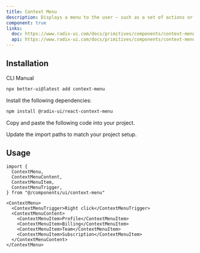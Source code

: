 ```yaml
---
title: Context Menu
description: Displays a menu to the user — such as a set of actions or functions — triggered by a button.
component: true
links:
  doc: https://www.radix-ui.com/docs/primitives/components/context-menu
  api: https://www.radix-ui.com/docs/primitives/components/context-menu#api-reference
---
```


<ComponentPreview
  name="context-menu-demo"
  description="A context menu with sub menu items."
/>

## Installation

<Tabs defaultValue="cli">

<TabsList>
  <TabsTrigger value="cli">CLI</TabsTrigger>
  <TabsTrigger value="manual">Manual</TabsTrigger>
</TabsList>
<TabsContent value="cli">

```bash
npx better-ui@latest add context-menu
```

</TabsContent>

<TabsContent value="manual">

<Steps>

<Step>Install the following dependencies:</Step>

```bash
npm install @radix-ui/react-context-menu
```

<Step>Copy and paste the following code into your project.</Step>

<ComponentSource name="context-menu" />

<Step>Update the import paths to match your project setup.</Step>

</Steps>

</TabsContent>

</Tabs>

## Usage

```tsx
import {
  ContextMenu,
  ContextMenuContent,
  ContextMenuItem,
  ContextMenuTrigger,
} from "@/components/ui/context-menu"
```

```tsx
<ContextMenu>
  <ContextMenuTrigger>Right click</ContextMenuTrigger>
  <ContextMenuContent>
    <ContextMenuItem>Profile</ContextMenuItem>
    <ContextMenuItem>Billing</ContextMenuItem>
    <ContextMenuItem>Team</ContextMenuItem>
    <ContextMenuItem>Subscription</ContextMenuItem>
  </ContextMenuContent>
</ContextMenu>
```
